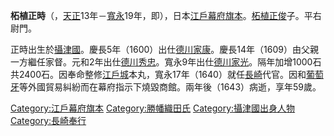 {{unreferenced|time=2010-09-03T06:38:24+00:00}}
'''柘植正時'''（{{lang|ja|つげまさとき}}，[[天正_(日本)|天正]]13年－[[寬永|寬永]]19年，即{{bd|1585年||1643年|catIdx=T}}），日本[[江戶幕府|江戶幕府]][[旗本|旗本]]。[[柘植正俊|柘植正俊]]子。平右尉門。

正時出生於[[攝津國|攝津國]]。慶長5年（1600）出仕[[德川家康|德川家康]]。慶長14年（1609）由父親一方繼任家督。元和2年出仕[[德川秀忠|德川秀忠]]。寬永9年出仕[[德川家光|德川家光]]。隔年加增1000石共2400石。因奉命整修[[江戶城|江戶城]]本丸，寬永17年（1640）就任[[長崎|長崎]]代官。因和[[葡萄牙|葡萄牙]]等外國貿易糾紛而在幕府指示下燒毀商館。兩年後（1643）病逝，享年59歲。

[[Category:江戶幕府旗本|Category:江戶幕府旗本]]
[[Category:勝幡織田氏|Category:勝幡織田氏]]
[[Category:攝津國出身人物|Category:攝津國出身人物]]
[[Category:長崎奉行|Category:長崎奉行]]